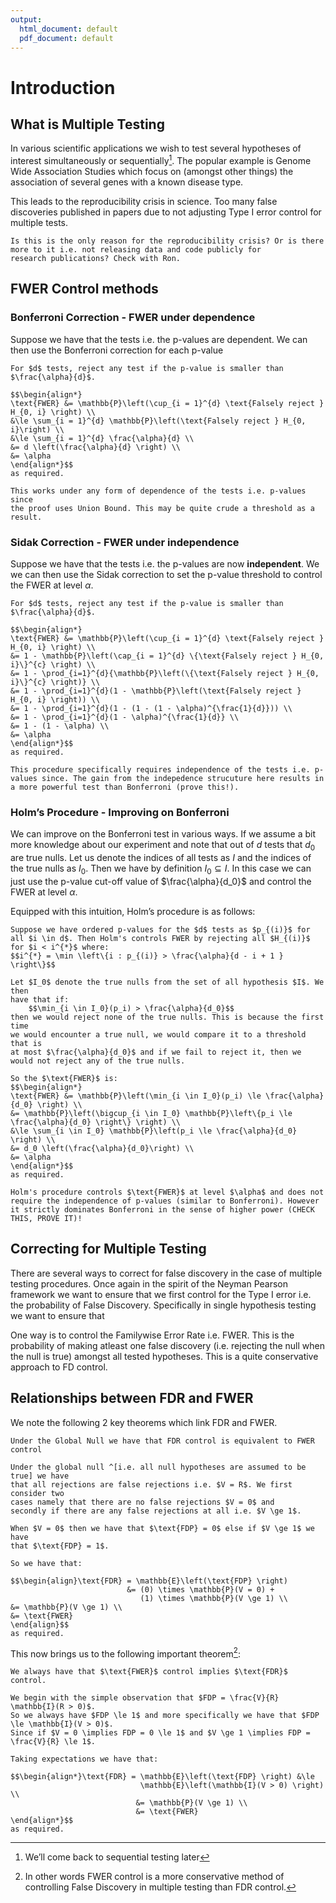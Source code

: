 ```yaml
---
output:
  html_document: default
  pdf_document: default
---
```

# Introduction

## What is Multiple Testing

In various scientific applications we wish to test several hypotheses of interest
simultaneously or sequentially^[We'll come back to sequential testing later].
The popular example is Genome Wide Association Studies which focus on (amongst 
other things) the association of several genes with a known disease type.

This leads to the reproducibility crisis in science. Too many 
false discoveries published in papers due to not adjusting Type I 
error control for multiple tests.

```remark
Is this is the only reason for the reproducibility crisis? Or is there
more to it i.e. not releasing data and code publicly for 
research publications? Check with Ron.
```

## $\text{FWER}$ Control methods

### Bonferroni Correction - $\text{FWER}$ under dependence

Suppose we have that the tests i.e. the p-values are dependent. We can then
use the Bonferroni correction for each p-value

```theorem
For $d$ tests, reject any test if the p-value is smaller than $\frac{\alpha}{d}$.
```

```proof
$$\begin{align*}
\text{FWER} &= \mathbb{P}\left(\cup_{i = 1}^{d} \text{Falsely reject } H_{0, i} \right) \\
&\le \sum_{i = 1}^{d} \mathbb{P}\left(\text{Falsely reject } H_{0, i}\right) \\
&\le \sum_{i = 1}^{d} \frac{\alpha}{d} \\
&= d \left(\frac{\alpha}{d} \right) \\
&= \alpha
\end{align*}$$
as required.
```


```remark
This works under any form of dependence of the tests i.e. p-values since
the proof uses Union Bound. This may be quite crude a threshold as a result.
```

### Sidak Correction - $\text{FWER}$ under independence

Suppose we have that the tests i.e. the p-values are now __independent__. We we can then use the Sidak correction to set the p-value threshold to control
the $\text{FWER}$ at level $\alpha$.

```theorem
For $d$ tests, reject any test if the p-value is smaller than $\frac{\alpha}{d}$.
```

```proof
$$\begin{align*}
\text{FWER} &= \mathbb{P}\left(\cup_{i = 1}^{d} \text{Falsely reject } H_{0, i} \right) \\
&= 1 - \mathbb{P}\left(\cap_{i = 1}^{d} \{\text{Falsely reject } H_{0, i}\}^{c} \right) \\
&= 1 - \prod_{i=1}^{d}{\mathbb{P}\left(\{\text{Falsely reject } H_{0, i}\}^{c} \right)} \\
&= 1 - \prod_{i=1}^{d}(1 - \mathbb{P}\left(\text{Falsely reject } H_{0, i} \right)) \\
&= 1 - \prod_{i=1}^{d}(1 - (1 - (1 - \alpha)^{\frac{1}{d}})) \\
&= 1 - \prod_{i=1}^{d}(1 - \alpha)^{\frac{1}{d}} \\
&= 1 - (1 - \alpha) \\
&= \alpha
\end{align*}$$
as required.
```

```remark
This procedure specifically requires independence of the tests i.e. p-values since. The gain from the indepedence strucuture here results in a more powerful test than Bonferroni (prove this!).
```

### Holm's Procedure - Improving on Bonferroni

We can improve on the Bonferroni test in various ways. If we assume a bit
more knowledge about our experiment and note that out of $d$ tests that
$d_0$ are true nulls. Let us denote the indices of all tests as $I$ and the
indices of the true nulls as $I_0$. Then we have by definition $I_0 \subseteq I$. In this case we can just use the p-value cut-off value of $\frac{\alpha}{d_0}$ and control the $\text{FWER}$ at level $\alpha$.

Equipped with this intuition, Holm's procedure is as follows:

```theorem
Suppose we have ordered p-values for the $d$ tests as $p_{(i)}$ for all $i \in d$. Then Holm's controls FWER by rejecting all $H_{(i)}$ for $i < i^{*}$ where:
$$i^{*} = \min \left\{i : p_{(i)} > \frac{\alpha}{d - i + 1 } \right\}$$
```

```proof
Let $I_0$ denote the true nulls from the set of all hypothesis $I$. We then
have that if:
    $$\min_{i \in I_0}(p_i) > \frac{\alpha}{d_0}$$
then we would reject none of the true nulls. This is because the first time
we would encounter a true null, we would compare it to a threshold that is
at most $\frac{\alpha}{d_0}$ and if we fail to reject it, then we would not reject any of the true nulls.

So the $\text{FWER}$ is:
$$\begin{align*}
\text{FWER} &= \mathbb{P}\left(\min_{i \in I_0}(p_i) \le \frac{\alpha}{d_0} \right) \\
&= \mathbb{P}\left(\bigcup_{i \in I_0} \mathbb{P}\left\{p_i \le \frac{\alpha}{d_0} \right\} \right) \\
&\le \sum_{i \in I_0} \mathbb{P}\left(p_i \le \frac{\alpha}{d_0} \right) \\
&= d_0 \left(\frac{\alpha}{d_0}\right) \\
&= \alpha
\end{align*}$$
as required.
```

```remark
Holm's procedure controls $\text{FWER}$ at level $\alpha$ and does not require the independence of p-values (similar to Bonferroni). However
it strictly dominates Bonferroni in the sense of higher power (CHECK THIS, PROVE IT)!
```



## Correcting for Multiple Testing

There are several ways to correct for false discovery in the case of
multiple testing procedures. Once again in the spirit of the Neyman Pearson
framework we want to ensure that we first control for the Type I error i.e.
the probability of False Discovery. Specifically in single hypothesis testing
we want to ensure that 

One way is to control the Familywise Error Rate i.e. $\text{FWER}$. This is the probability of making atleast one false
discovery (i.e. rejecting the null when the null is true) amongst all tested
hypotheses. This is a quite conservative approach to FD control.




## Relationships between $\text{FDR}$ and $\text{FWER}$

We note the following 2 key theorems which link $\text{FDR}$ and $\text{FWER}$.

```theorem
Under the Global Null we have that FDR control is equivalent to FWER control
```

```proof
Under the global null ^[i.e. all null hypotheses are assumed to be true] we have
that all rejections are false rejections i.e. $V = R$. We first consider two 
cases namely that there are no false rejections $V = 0$ and 
secondly if there are any false rejections at all i.e. $V \ge 1$.

When $V = 0$ then we have that $\text{FDP} = 0$ else if $V \ge 1$ we have 
that $\text{FDP} = 1$.

So we have that:
    
$$\begin{align}\text{FDR} = \mathbb{E}\left(\text{FDP} \right) 
                          &= (0) \times \mathbb{P}(V = 0) + 
                             (1) \times \mathbb{P}(V \ge 1) \\
&= \mathbb{P}(V \ge 1) \\
&= \text{FWER}
\end{align}$$
as required.    
```

This now brings us to the following important theorem^[In other words 
$\text{FWER}$ control is a more conservative method of controlling False 
Discovery in multiple testing than $\text{FDR}$ control.]:

```theorem
We always have that $\text{FWER}$ control implies $\text{FDR}$
control.
```

```proof
We begin with the simple observation that $FDP = \frac{V}{R} \mathbb{I}(R > 0)$.
So we always have $FDP \le 1$ and more specifically we have that $FDP \le \mathbb{I}(V > 0)$.
Since if $V = 0 \implies FDP = 0 \le 1$ and $V \ge 1 \implies FDP = \frac{V}{R} \le 1$.

Taking expectations we have that:
    
$$\begin{align*}\text{FDR} = \mathbb{E}\left(\text{FDP} \right) &\le 
                             \mathbb{E}\left(\mathbb{I}(V > 0) \right) \\
                            &= \mathbb{P}(V \ge 1) \\                                                            
                            &= \text{FWER}
\end{align*}$$
as required.    
```